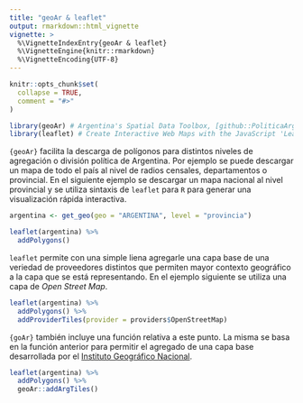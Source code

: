 ---
title: "geoAr & leaflet"
output: rmarkdown::html_vignette
vignette: >
  %\VignetteIndexEntry{geoAr & leaflet}
  %\VignetteEngine{knitr::rmarkdown}
  %\VignetteEncoding{UTF-8}
---

```{r, include = FALSE}
knitr::opts_chunk$set(
  collapse = TRUE,
  comment = "#>"
)
```




```{r setup}
library(geoAr) # Argentina's Spatial Data Toolbox, [github::PoliticaArgentina/geoAr] v0.0.1.2
library(leaflet) # Create Interactive Web Maps with the JavaScript 'Leaflet' Library, CRAN v2.0.4.1
```


`{geoAr}` facilita la descarga de polígonos para distintos niveles de agregación o división política de Argentina. Por ejemplo se puede descargar un mapa de todo el país al nivel de radios censales, departamentos o provincial. En el siguiente ejemplo se descargar un mapa nacional al nivel provincial y se utiliza sintaxis de `leaflet` para `R` para generar una visualización rápida interactiva. 

```{r}

argentina <- get_geo(geo = "ARGENTINA", level = "provincia")

leaflet(argentina) %>% 
  addPolygons()

```

`leaflet` permite con una simple liena agregarle una capa base de una veriedad de proveedores distintos que permiten mayor contexto geográfico a la capa que se está representando. En el ejemplo siguiente se utiliza una capa de _Open Street Map_. 

```{r}
leaflet(argentina) %>% 
  addPolygons() %>% 
  addProviderTiles(provider = providers$OpenStreetMap) 


```
`{goAr}` también incluye una función relativa a este punto. La misma se basa en la función anterior para permitir el agregado de una capa base desarrollada por el [Instituto Geográfico Nacional](https://www.ign.gob.ar/NuestrasActividades/InformacionGeoespacial/ServiciosOGC/Leaflet). 

```{r}
leaflet(argentina) %>% 
  addPolygons() %>% 
  geoAr::addArgTiles()


```




